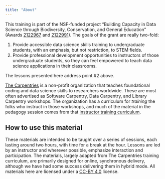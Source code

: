 ```yaml
---
title: "About"
---
```


This training is part of the NSF-funded project "Building Capacity in Data 
Science through Biodiversity, Conservation, and General Education" (Awards 
[2122967](https://www.nsf.gov/awardsearch/showAward?AWD_ID=2122967) 
and [2122991](https://www.nsf.gov/awardsearch/showAward?AWD_ID=2122991)). The 
goals of the grant are really two-fold:

1. Provide accessible data science skills training to undergraduate students, 
with an emphasis, but not restriction, to STEM fields.
2. Provide professional development opportunities to instructors of those 
undergraduate students, so they can feel empowered to teach data science 
applications in their classrooms.

The lessons presented here address point #2 above.

[The Carpentries](https://carpentries.org/) is a non-profit organization that 
teaches foundational coding and data science skills to researchers worldwide. 
These are most often advertised as Software Carpentry, Data Carpentry, and 
Library Carpentry workshops. The organization has a curriculum for _training_ 
the folks who instruct in those workshops, and much of the material in the 
pedagogy session comes from that 
[instructor training curriculum](https://carpentries.github.io/instructor-training/). 

## How to use this material

These materials are intended to be taught over a series of sessions, each 
lasting around two hours, with time for a break at the hour. Lessons are led by 
an instructor and wherever possible, emphasize interaction and participation. 
The materials, largely adapted from The Carpentries training curriculum, are 
primarily designed for online, synchronous delivery, although we have had some 
success delivering them in hybrid mode. All materials here are licensed under a
[CC-BY 4.0](https://creativecommons.org/licenses/by/4.0/) license.